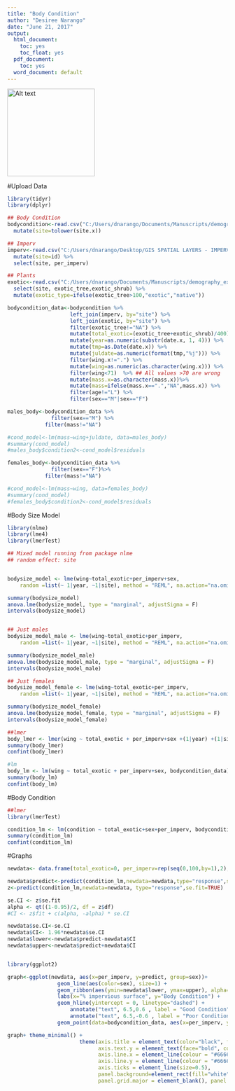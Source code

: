 ---
title: "Body Condition"
author: "Desiree Narango"
date: "June 21, 2017"
output:
  html_document:
    toc: yes
    toc_float: yes
  pdf_document:
    toc: yes
  word_document: default
---

<img src="http://d2fbmjy3x0sdua.cloudfront.net/cdn/farfuture/pf_eSyQR23rURFfmMizmBYL_Do2IUdmBPpWTL_lDxSA/mtime:1486671315/sites/default/files/styles/nas_bird_teaser_illustration/public/4033_Sibl_9780307957900_art_r1.jpg?itok=NHph7TTI"alt="Alt text" style="width: 200px;"/>


#Upload Data
```{r, message=FALSE, warning=FALSE}
library(tidyr)
library(dplyr)

## Body Condition
bodycondition<-read.csv("C:/Users/dnarango/Documents/Manuscripts/demography_exoticplants/Chapter 2 - demography/bodycondition/CACH_bodycondition_2017-03-01.csv") %>%
  mutate(site=tolower(site.x))

## Imperv
imperv<-read.csv("C:/Users/dnarango/Desktop/GIS SPATIAL LAYERS - IMPERV/Imperv_buffer_100_2017-03-01.csv") %>%
  mutate(site=id) %>%  
  select(site, per_imperv)

## Plants
exotic<-read.csv("C:/Users/dnarango/Documents/Manuscripts/demography_exoticplants/veg/plantorigin_IV- 2017-03-23.csv") %>%
  select(site, exotic_tree,exotic_shrub) %>%
  mutate(exotic_type=ifelse(exotic_tree>100,"exotic","native"))

bodycondition_data<-bodycondition %>%
                    left_join(imperv, by="site") %>%
                    left_join(exotic, by="site") %>%
                    filter(exotic_tree!="NA") %>%
                    mutate(total_exotic=(exotic_tree+exotic_shrub)/400) %>%
                    mutate(year=as.numeric(substr(date.x, 1, 4))) %>%
                    mutate(tmp=as.Date(date.x)) %>%
                    mutate(juldate=as.numeric(format(tmp,"%j"))) %>%
                    filter(wing.x!=".") %>%
                    mutate(wing=as.numeric(as.character(wing.x))) %>%
                    filter(wing<71)  %>% ## All values >70 are wrong
                    mutate(mass.x=as.character(mass.x))%>%
                    mutate(mass=ifelse(mass.x==".","NA",mass.x)) %>%
                    filter(age!="L") %>%
                    filter(sex=="M"|sex=="F")

males_body<-bodycondition_data %>%
              filter(sex=="M") %>%
            filter(mass!="NA")

#cond_model<-lm(mass~wing+juldate, data=males_body)
#summary(cond_model)
#males_body$condition2<-cond_model$residuals

females_body<-bodycondition_data %>%
              filter(sex=="F")%>%
            filter(mass!="NA")

#cond_model<-lm(mass~wing, data=females_body)
#summary(cond_model)
#females_body$condition2<-cond_model$residuals


```
#Body Size Model
```{r, message=FALSE}

library(nlme)
library(lme4)
library(lmerTest)

## Mixed model running from package nlme
## random effect: site


bodysize_model <- lme(wing~total_exotic+per_imperv+sex, 
	random =list(~ 1|year, ~1|site), method = "REML", na.action="na.omit",data=bodycondition_data)

summary(bodysize_model)
anova.lme(bodysize_model, type = "marginal", adjustSigma = F)
intervals(bodysize_model)


## Just males
bodysize_model_male <- lme(wing~total_exotic+per_imperv, 
	random =list(~ 1|year, ~1|site), method = "REML", na.action="na.omit",data=males_body)

summary(bodysize_model_male)
anova.lme(bodysize_model_male, type = "marginal", adjustSigma = F)
intervals(bodysize_model_male)

## Just females
bodysize_model_female <- lme(wing~total_exotic+per_imperv, 
	random =list(~ 1|year, ~1|site), method = "REML", na.action="na.omit",data=females_body)

summary(bodysize_model_female)
anova.lme(bodysize_model_female, type = "marginal", adjustSigma = F)
intervals(bodysize_model_female)

##lmer
body_lmer <- lmer(wing ~ total_exotic + per_imperv+sex +(1|year) +(1|site), bodycondition_data)
summary(body_lmer)
confint(body_lmer)

#lm
body_lm <- lm(wing ~ total_exotic + per_imperv+sex, bodycondition_data)
summary(body_lm)
confint(body_lm)
```
#Body Condition
```{r}
##lmer
library(lmerTest)

condition_lm <- lm(condition ~ total_exotic+sex+per_imperv, bodycondition_data)
summary(condition_lm)
confint(condition_lm)


```
#Graphs
```{r}
newdata<- data.frame(total_exotic=0, per_imperv=rep(seq(0,100,by=1),2), sex=rep(c("M","F"),each=101))

newdata$predict<-predict(condition_lm,newdata=newdata,type="response",se.fit=FALSE,level = 0)
z<-predict(condition_lm,newdata=newdata, type="response",se.fit=TRUE)

se.CI <- z$se.fit
alpha <- qt((1-0.95)/2, df = z$df)
#CI <- z$fit + c(alpha, -alpha) * se.CI

newdata$se.CI<-se.CI
newdata$CI<- 1.96*newdata$se.CI
newdata$lower<-newdata$predict-newdata$CI
newdata$upper<-newdata$predict+newdata$CI


library(ggplot2)

graph<-ggplot(newdata, aes(x=per_imperv, y=predict, group=sex))+
                geom_line(aes(color=sex), size=1) + 
                geom_ribbon(aes(ymin=newdata$lower, ymax=upper), alpha=0.1)+
                labs(x="% impervious surface", y="Body Condition") + 
                geom_hline(yintercept = 0, linetype="dashed") + 
                    annotate("text", 6.5,0.6 , label = "Good Condition") + 
                    annotate("text", 6.5,-0.6 , label = "Poor Condition") + 
                geom_point(data=bodycondition_data, aes(x=per_imperv, y=condition, color=sex), shape=19,alpha=0.1) 

graph+ theme_minimal() + 
                       theme(axis.title = element_text(color="black", face="bold", size=14), 
                             axis.text.y = element_text(face="bold", color="gray50", size=9),
                             axis.line.x = element_line(colour = "#666666", size=1), 
                             axis.line.y = element_line(colour = "#666666", size=1),
                             axis.ticks = element_line(size=0.5),
                             panel.background=element_rect(fill="white", colour = "white"),
                             panel.grid.major = element_blank(), panel.grid.minor = element_blank())
```
